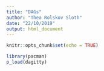 ```yaml
---
title: "DAGs"
author: "Thea Rolskov Sloth"
date: "22/10/2019"
output: html_document
---
```


```r
knitr::opts_chunk$set(echo = TRUE)
```

```r
library(pacman)
p_load(dagitty)








```




